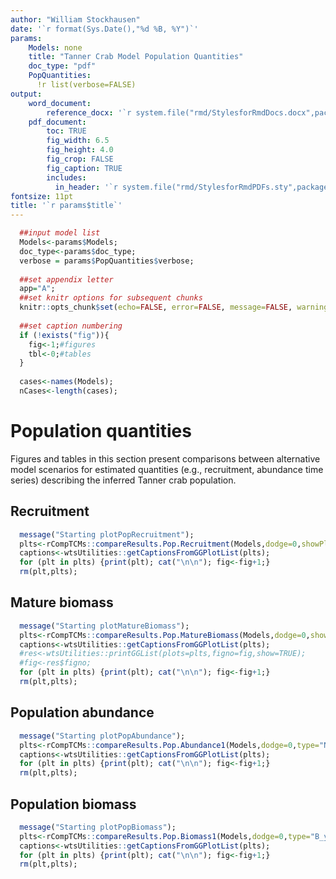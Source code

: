 ```yaml
---
author: "William Stockhausen"
date: '`r format(Sys.Date(),"%d %B, %Y")`'
params: 
    Models: none
    title: "Tanner Crab Model Population Quantities" 
    doc_type: "pdf"
    PopQuantities:
      !r list(verbose=FALSE)
output: 
    word_document: 
        reference_docx: '`r system.file("rmd/StylesforRmdDocs.docx",package="wtsUtilities")`'
    pdf_document: 
        toc: TRUE
        fig_width: 6.5
        fig_height: 4.0
        fig_crop: FALSE
        fig_caption: TRUE
        includes:
          in_header: '`r system.file("rmd/StylesforRmdPDFs.sty",package="wtsUtilities")`'
fontsize: 11pt
title: '`r params$title`'
---
```


```r
  ##input model list
  Models<-params$Models;
  doc_type<-params$doc_type;
  verbose = params$PopQuantities$verbose;
  
  ##set appendix letter
  app="A";
  ##set knitr options for subsequent chunks
  knitr::opts_chunk$set(echo=FALSE, error=FALSE, message=FALSE, warning=FALSE, concordance=TRUE, fig.width=6.5, fig.height=6.5, out.width="6.5in",dpi=300)
  
  ##set caption numbering
  if (!exists("fig")){
    fig<-1;#figures
    tbl<-0;#tables
  }
  
  cases<-names(Models);
  nCases<-length(cases);
```

# Population quantities

Figures and tables in this section present comparisons between alternative model scenarios for estimated quantities (e.g., recruitment, abundance time series) describing the inferred Tanner crab population.

\blandscape

## Recruitment

```r
  message("Starting plotPopRecruitment");
  plts<-rCompTCMs::compareResults.Pop.Recruitment(Models,dodge=0,showPlot=FALSE,verbose=verbose);
  captions<-wtsUtilities::getCaptionsFromGGPlotList(plts);
  for (plt in plts) {print(plt); cat("\n\n"); fig<-fig+1;}
  rm(plt,plts);
```

\FloatBarrier

\elandscape

## Mature biomass

```r
  message("Starting plotMatureBiomass");
  plts<-rCompTCMs::compareResults.Pop.MatureBiomass(Models,dodge=0,showPlot=FALSE,verbose=verbose)
  captions<-wtsUtilities::getCaptionsFromGGPlotList(plts);
  #res<-wtsUtilities::printGGList(plots=plts,figno=fig,show=TRUE);
  #fig<-res$figno;
  for (plt in plts) {print(plt); cat("\n\n"); fig<-fig+1;}
  rm(plt,plts);
```

\FloatBarrier

\clearpage

## Population abundance

```r
  message("Starting plotPopAbundance");
  plts<-rCompTCMs::compareResults.Pop.Abundance1(Models,dodge=0,type="N_yxm",facet_grid=x+m~.,scales="free_y",showPlot=FALSE,verbose=verbose)
  captions<-wtsUtilities::getCaptionsFromGGPlotList(plts);
  for (plt in plts) {print(plt); cat("\n\n"); fig<-fig+1;}
  rm(plt,plts);
```

\FloatBarrier

\clearpage

## Population biomass

```r
  message("Starting plotPopBiomass");
  plts<-rCompTCMs::compareResults.Pop.Biomass1(Models,dodge=0,type="B_yxm",facet_grid=x+m~.,scales="free_y",showPlot=FALSE,verbose=verbose)
  captions<-wtsUtilities::getCaptionsFromGGPlotList(plts);
  for (plt in plts) {print(plt); cat("\n\n"); fig<-fig+1;}
  rm(plt,plts);
```

\FloatBarrier
